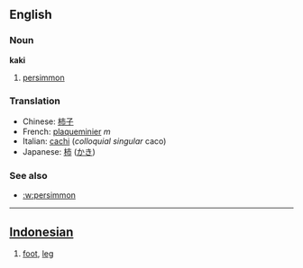 ==English==
===Noun===
'''kaki'''

# [[persimmon]]

===Translation===
*Chinese: [[柿子]]
*French: [[plaqueminier]] ''m''
*Italian: [[cachi]] (''colloquial singular'' caco)
*Japanese: [[柿]] ([[かき]])

===See also===
*[[:w:persimmon]]

----

== [[Indonesian]] ==

# [[foot]], [[leg]]